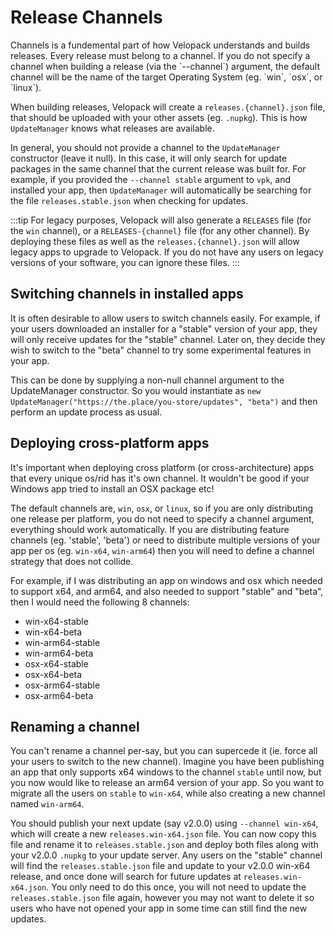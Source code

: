 # Release Channels

<AppliesTo all />
Channels is a fundemental part of how Velopack understands and builds releases. Every release must belong to a channel. If you do not specify a channel when building a release (via the `--channel`) argument, the default channel will be the name of the target Operating System (eg. `win`, `osx`, or `linux`).

When building releases, Velopack will create a `releases.{channel}.json` file, that should be uploaded with your other assets (eg. `.nupkg`). This is how `UpdateManager` knows what releases are available.

In general, you should not provide a channel to the `UpdateManager` constructor (leave it null). In this case, it will only search for update packages in the same channel that the current release was built for. For example, if you provided the `--channel stable` argument to `vpk`, and installed your app, then `UpdateManager` will automatically be searching for the file `releases.stable.json` when checking for updates.

:::tip
For legacy purposes, Velopack will also generate a `RELEASES` file (for the `win` channel), or a `RELEASES-{channel}` file (for any other channel). By deploying these files as well as the `releases.{channel}.json` will allow legacy apps to upgrade to Velopack. If you do not have any users on legacy versions of your software, you can ignore these files.
:::

## Switching channels in installed apps

It is often desirable to allow users to switch channels easily. For example, if your users downloaded an installer for a "stable" version of your app, they will only receive updates for the "stable" channel. Later on, they decide they wish to switch to the "beta" channel to try some experimental features in your app. 

This can be done by supplying a non-null channel argument to the UpdateManager constructor. So you would instantiate as `new UpdateManager("https://the.place/you-store/updates", "beta")` and then perform an update process as usual.

## Deploying cross-platform apps

It's important when deploying cross platform (or cross-architecture) apps that every unique os/rid has it's own channel. It wouldn't be good if your Windows app tried to install an OSX package etc!

The default channels are, `win`, `osx`, or `linux`, so if you are only distributing one release per platform, you do not need to specify a channel argument, everything should work automatically. If you are distributing feature channels (eg. 'stable', 'beta') or need to distribute multiple versions of your app per os (eg. `win-x64`, `win-arm64`) then you will need to define a channel strategy that does not collide. 

For example, if I was distributing an app on windows and osx which needed to support x64, and arm64, and also needed to support "stable" and "beta", then I would need the following 8 channels:

- win-x64-stable
- win-x64-beta
- win-arm64-stable
- win-arm64-beta
- osx-x64-stable
- osx-x64-beta
- osx-arm64-stable
- osx-arm64-beta

## Renaming a channel

You can't rename a channel per-say, but you can supercede it (ie. force all your users to switch to the new channel). Imagine you have been publishing an app that only supports x64 windows to the channel `stable` until now, but you now would like to release an arm64 version of your app. So you want to migrate all the users on `stable` to `win-x64`, while also creating a new channel named `win-arm64`. 

You should publish your next update (say v2.0.0) using `--channel win-x64`, which will create a new `releases.win-x64.json` file. You can now copy this file and rename it to `releases.stable.json` and deploy both files along with your v2.0.0 `.nupkg` to your update server. Any users on the "stable" channel will find the `releases.stable.json` file and update to your v2.0.0 win-x64 release, and once done will search for future updates at `releases.win-x64.json`. You only need to do this once, you will not need to update the `releases.stable.json` file again, however you may not want to delete it so users who have not opened your app in some time can still find the new updates.
